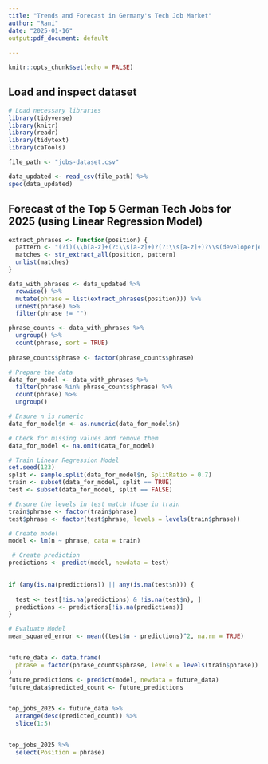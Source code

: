 ---
title: "Trends and Forecast in Germany's Tech Job Market"
author: "Rani"
date: "2025-01-16"
output:pdf_document: default
  
---

```{r setup, include=FALSE}
knitr::opts_chunk$set(echo = FALSE)
```

## Load and inspect dataset
```{r Load libraries and inspect dataset}

# Load necessary libraries
library(tidyverse)
library(knitr)
library(readr)
library(tidytext)
library(caTools)

file_path <- "jobs-dataset.csv"

data_updated <- read_csv(file_path) %>%
spec(data_updated)

```

## Forecast of the Top 5 German Tech Jobs for 2025 (using Linear Regression Model)

```{r Predict Jobs}

extract_phrases <- function(position) {
  pattern <- "(?i)(\\b[a-z]+(?:\\s[a-z]+)?(?:\\s[a-z]+)?\\s(developer|engineer|manager)\\b)"
  matches <- str_extract_all(position, pattern)
  unlist(matches)
}

data_with_phrases <- data_updated %>%
  rowwise() %>%
  mutate(phrase = list(extract_phrases(position))) %>%
  unnest(phrase) %>%
  filter(phrase != "")

phrase_counts <- data_with_phrases %>%
  ungroup() %>% 
  count(phrase, sort = TRUE) 
  
phrase_counts$phrase <- factor(phrase_counts$phrase)

# Prepare the data 
data_for_model <- data_with_phrases %>%
  filter(phrase %in% phrase_counts$phrase) %>%
  count(phrase) %>%
  ungroup()

# Ensure n is numeric
data_for_model$n <- as.numeric(data_for_model$n)

# Check for missing values and remove them
data_for_model <- na.omit(data_for_model)

# Train Linear Regression Model
set.seed(123)
split <- sample.split(data_for_model$n, SplitRatio = 0.7)
train <- subset(data_for_model, split == TRUE)
test <- subset(data_for_model, split == FALSE)

# Ensure the levels in test match those in train
train$phrase <- factor(train$phrase)
test$phrase <- factor(test$phrase, levels = levels(train$phrase))

# Create model
model <- lm(n ~ phrase, data = train)

 # Create prediction
predictions <- predict(model, newdata = test)

 
if (any(is.na(predictions)) || any(is.na(test$n))) {
 
  test <- test[!is.na(predictions) & !is.na(test$n), ]
  predictions <- predictions[!is.na(predictions)]
}

# Evaluate Model 
mean_squared_error <- mean((test$n - predictions)^2, na.rm = TRUE)


future_data <- data.frame(
  phrase = factor(phrase_counts$phrase, levels = levels(train$phrase))
)
future_predictions <- predict(model, newdata = future_data)
future_data$predicted_count <- future_predictions


top_jobs_2025 <- future_data %>%
  arrange(desc(predicted_count)) %>%
  slice(1:5)  


top_jobs_2025 %>%
  select(Position = phrase)
```

